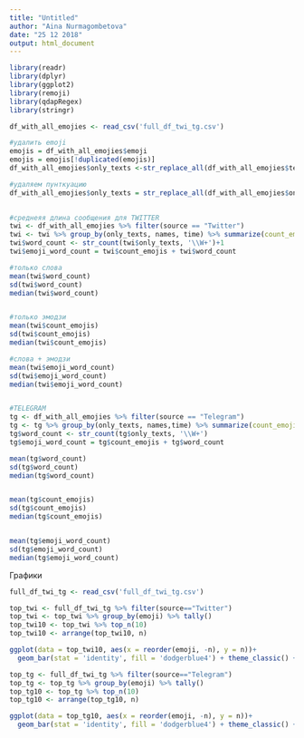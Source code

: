 ```yaml
---
title: "Untitled"
author: "Aina Nurmagombetova"
date: "25 12 2018"
output: html_document
---
```


```r
library(readr)
library(dplyr)
library(ggplot2)
library(remoji)
library(qdapRegex)
library(stringr)
```


```r
df_with_all_emojies <- read_csv('full_df_twi_tg.csv')

#удалить emoji
emojis = df_with_all_emojies$emoji
emojis = emojis[!duplicated(emojis)]
df_with_all_emojies$only_texts <-str_replace_all(df_with_all_emojies$texts, paste0(emojis, collapse = '|'), '') 

#удаляем пунткуацию
df_with_all_emojies$only_texts = str_replace_all(df_with_all_emojies$only_texts, "[[:punct:][:blank:]]+", " " )
  

#среднеяя длина сообщения для TWITTER
twi <- df_with_all_emojies %>% filter(source == "Twitter") 
twi <- twi %>% group_by(only_texts, names, time) %>% summarize(count_emojis = n())
twi$word_count <- str_count(twi$only_texts, '\\W+')+1
twi$emoji_word_count = twi$count_emojis + twi$word_count

#только слова
mean(twi$word_count)
sd(twi$word_count)
median(twi$word_count)


#только эмодзи
mean(twi$count_emojis)
sd(twi$count_emojis)
median(twi$count_emojis)

#слова + эмодзи
mean(twi$emoji_word_count)
sd(twi$emoji_word_count)
median(twi$emoji_word_count)


#TELEGRAM
tg <- df_with_all_emojies %>% filter(source == "Telegram") 
tg <- tg %>% group_by(only_texts, names,time) %>% summarize(count_emojis = n())
tg$word_count <- str_count(tg$only_texts, '\\W+')
tg$emoji_word_count = tg$count_emojis + tg$word_count

mean(tg$word_count)
sd(tg$word_count)
median(tg$word_count)


mean(tg$count_emojis)
sd(tg$count_emojis)
median(tg$count_emojis)


mean(tg$emoji_word_count)
sd(tg$emoji_word_count)
median(tg$emoji_word_count)
```


Графики
```r
full_df_twi_tg <- read_csv('full_df_twi_tg.csv')

top_twi <- full_df_twi_tg %>% filter(source=="Twitter")
top_twi <- top_twi %>% group_by(emoji) %>% tally()
top_twi10 <- top_twi %>% top_n(10)
top_twi10 <- arrange(top_twi10, n)

ggplot(data = top_twi10, aes(x = reorder(emoji, -n), y = n))+
  geom_bar(stat = 'identity', fill = 'dodgerblue4') + theme_classic() + ylab("Number of posts (Twitter)") +labs(title = "Top 10 Emojies Twitter")

top_tg <- full_df_twi_tg %>% filter(source=="Telegram")
top_tg <- top_tg %>% group_by(emoji) %>% tally()
top_tg10 <- top_tg %>% top_n(10)
top_tg10 <- arrange(top_tg10, n)

ggplot(data = top_tg10, aes(x = reorder(emoji, -n), y = n))+
  geom_bar(stat = 'identity', fill = 'dodgerblue4') + theme_classic() + ylab("Number of messages (Telegram") + labs (title = "Top 10 Emojies Telegram")

```

